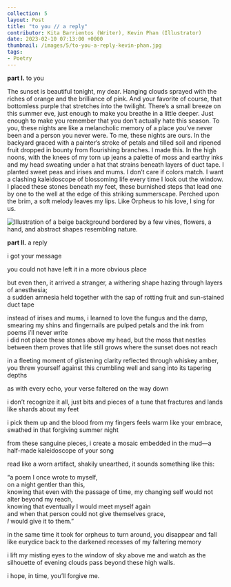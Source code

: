 ---
collection: 5
layout: Post
title: "to you // a reply"
contributor: Kita Barrientos (Writer), Kevin Phan (Illustrator)
date: 2023-02-10 07:13:00 +0000
thumbnail: /images/5/to-you-a-reply-kevin-phan.jpg
tags: 
- Poetry
---
<p class="monospace"><strong>part I.</strong> to you</p>

<p class="monospace">
    <p class="monospace">The sunset is beautiful tonight, my dear. Hanging clouds sprayed with the riches of orange and the brilliance of pink. And your favorite of course, that bottomless purple that stretches into the twilight. There’s a small breeze on this summer eve, just enough to make you breathe in a little deeper. Just enough to make you remember that you don’t actually hate this season. To you, these nights are like a melancholic memory of a place you’ve never been and a person you never were. To me, these nights are ours. In the backyard graced with a painter’s stroke of petals and tilled soil and ripened fruit dropped in bounty from flourishing branches. I made this. In the high noons, with the knees of my torn up jeans a palette of moss and earthy inks and my head sweating under a hat that strains beneath layers of duct tape. I planted sweet peas and irises and mums. I don’t care if colors match. I want a clashing kaleidoscope of blossoming life every time I look out the window. I placed these stones beneath my feet, these burnished steps that lead one by one to the well at the edge of this striking summerscape. Perched upon the brim, a soft melody leaves my lips. Like Orpheus to his love, I sing for us.</p>
</p>

<div class="center">
    <img src="/images/5/to-you-a-reply-kevin-phan.jpg"
        alt="Illustration of a beige background bordered by a few vines, flowers, a hand, and abstract shapes resembling nature."
        class="w650" />
</div>

<p class="monospace"><strong>part II.</strong> a reply</p>

<p class="monospace">i got your message </p>

<p class="monospace">you could not have left it in a more obvious place</p>

<p class="monospace">but even then, it arrived a stranger, a withering shape hazing through layers of anesthesia;<br/>
a sudden amnesia held together with the sap of rotting fruit and sun-stained duct tape</p>

<p class="monospace">instead of irises and mums, i learned to love the fungus and the damp, smearing my shins and fingernails are pulped petals and the ink from poems i’ll never write<br/>
i did not place these stones above my head, but the moss that nestles between them proves that life still grows where the sunset does not reach</p>

<p class="monospace">in a fleeting moment of glistening clarity reflected through whiskey amber, you threw yourself against this crumbling well and sang into its tapering depths</p>

<p class="monospace">as with every echo, your verse faltered on the way down</p>

<p class="monospace">i don’t recognize it all, just bits and pieces of a tune that fractures and lands like shards about my feet</p>

<p class="monospace">i pick them up and the blood from my fingers feels warm like your embrace, swathed in that forgiving summer night</p>

<p class="monospace">from these sanguine pieces, i create a mosaic embedded in the mud&mdash;a half-made kaleidoscope of your song</p>

<p class="monospace">read like a worn artifact, shakily unearthed, it sounds something like this:</p>

<p class="monospace">
    “a poem I once wrote to myself,<br/>
    on a night gentler than this,<br/>
    knowing that even with the passage of time, my changing self would not alter beyond my reach,<br/>
    knowing that eventually I would meet myself again<br/>
    and when that person could not give themselves grace,<br/>
    <em>I</em> would give it to them.”
<p class="monospace"></p></p>

<p class="monospace">in the same time it took for orpheus to turn around, you disappear and fall like eurydice back to the darkened recesses of my faltering memory</p>

<p class="monospace">i lift my misting eyes to the window of sky above me and watch as the silhouette of evening clouds pass beyond these high walls.</p>

<p class="monospace">i hope, in time, you’ll forgive me.</p>